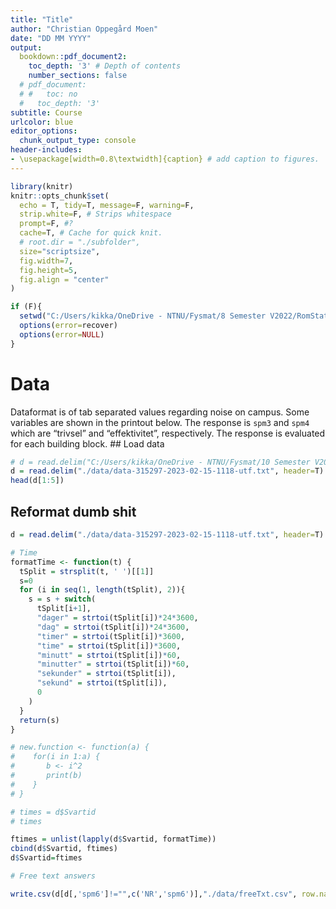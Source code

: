 ```yaml
---
title: "Title"
author: "Christian Oppegård Moen"
date: "DD MM YYYY"
output: 
  bookdown::pdf_document2:
    toc_depth: '3' # Depth of contents
    number_sections: false
  # pdf_document:
  # #   toc: no
  #   toc_depth: '3'
subtitle: Course
urlcolor: blue
editor_options: 
  chunk_output_type: console
header-includes:
- \usepackage[width=0.8\textwidth]{caption} # add caption to figures.
---
```


```r
library(knitr)
knitr::opts_chunk$set(
  echo = T, tidy=T, message=F, warning=F,
  strip.white=F, # Strips whitespace
  prompt=F, #?
  cache=T, # Cache for quick knit.
  # root.dir = "./subfolder",
  size="scriptsize",
  fig.width=7, 
  fig.height=5, 
  fig.align = "center"
)
```



```r
if (F){
  setwd("C:/Users/kikka/OneDrive - NTNU/Fysmat/8 Semester V2022/RomStat/romstat/project3")
  options(error=recover)
  options(error=NULL)
}
```

# Data
Dataformat is of tab separated values regarding noise on campus. Some variables are shown in the printout below. The response is `spm3` and `spm4` which are "trivsel" and "effektivitet", respectively. The response is evaluated for each building block.
## Load data
```r
# d = read.delim("C:/Users/kikka/OneDrive - NTNU/Fysmat/10 Semester V2023/EiT/TTT4850/data/data-315297-2023-02-09-1558-utf.txt", header=T)
d = read.delim("./data/data-315297-2023-02-15-1118-utf.txt", header=T)
head(d[1:5])
```

## Reformat dumb shit
```r
d = read.delim("./data/data-315297-2023-02-15-1118-utf.txt", header=T)

# Time
formatTime <- function(t) {
  tSplit = strsplit(t, ' ')[[1]]
  s=0
  for (i in seq(1, length(tSplit), 2)){
    s = s + switch(
      tSplit[i+1],
      "dager" = strtoi(tSplit[i])*24*3600,
      "dag" = strtoi(tSplit[i])*24*3600,
      "timer" = strtoi(tSplit[i])*3600,
      "time" = strtoi(tSplit[i])*3600,
      "minutt" = strtoi(tSplit[i])*60,
      "minutter" = strtoi(tSplit[i])*60,
      "sekunder" = strtoi(tSplit[i]),
      "sekund" = strtoi(tSplit[i]),
      0
    )
  }
  return(s)
}

# new.function <- function(a) {
#    for(i in 1:a) {
#       b <- i^2
#       print(b)
#    }
# }

# times = d$Svartid
# times

ftimes = unlist(lapply(d$Svartid, formatTime))
cbind(d$Svartid, ftimes)
d$Svartid=ftimes

# Free text answers

```

```r
write.csv(d[d[,'spm6']!="",c('NR','spm6')],"./data/freeTxt.csv", row.names = FALSE)
```